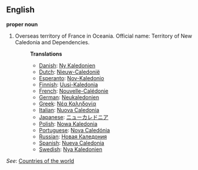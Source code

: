 ==English==

'''proper noun'''

# Overseas territory of France in Oceania. Official name: Territory of New Caledonia and Dependencies.
#:'''Translations'''
#:*[[Danish]]: [[Ny Kaledonien]]
#:*[[Dutch]]: [[Nieuw-Caledonië]]
#:*[[Esperanto]]: [[Nov-Kaledonio]]
#:*[[Finnish]]: [[Uusi-Kaledonia]]
#:*[[French]]: [[Nouvelle-Calédonie]]
#:*[[German]]: [[Neukaledonien]]
#:*[[Greek]]: [[Νέα Καληδονία]]
#:*[[Italian]]: [[Nuova Caledonia]]
#:*[[Japanese]]: [[ニューカレドニア]]
#:*[[Polish]]: [[Nowa Kaledonia]]
#:*[[Portuguese]]: [[Nova Caledónia]]
#:*[[Russian]]: [[Новая Каледония]]
#:*[[Spanish]]: [[Nueva Caledonia]]
#:*[[Swedish]]: [[Nya Kaledonien]]

''See'': [[Countries of the world]]